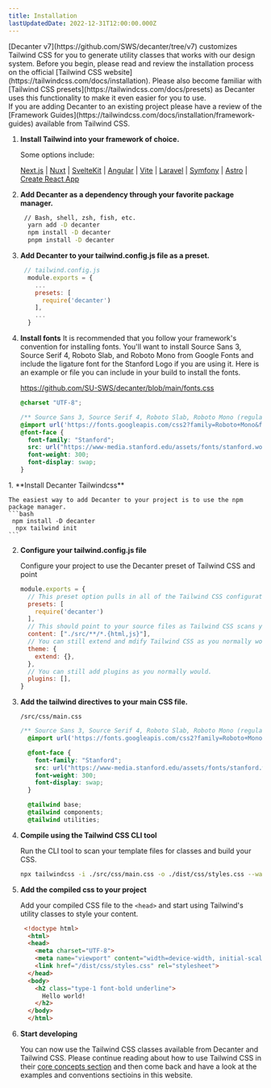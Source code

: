 ```yaml
---
title: Installation
lastUpdatedDate: 2022-12-31T12:00:00.000Z
---
```


<Section>
[Decanter v7](https://github.com/SWS/decanter/tree/v7) customizes Tailwind CSS for you to generate utility classes that works with our design system. Before you begin, please read and review the installation process on the official [Tailwind CSS website](https://tailwindcss.com/docs/installation). Please also become familiar with [Tailwind CSS presets](https://tailwindcss.com/docs/presets) as Decanter uses this functionality to make it even easier for you to use.
</Section>

<Section heading="Frameworks">
If you are adding Decanter to an existing project please have a review of the [Framework Guides](https://tailwindcss.com/docs/installation/framework-guides) available from Tailwind CSS.

1. **Install Tailwind into your framework of choice.**

    Some options include:

    [Next.js](https://tailwindcss.com/docs/guides/nextjs) | [Nuxt](https://tailwindcss.com/docs/guides/nuxtjs) | [SvelteKit](https://tailwindcss.com/docs/guides/sveltekit) | [Angular](https://tailwindcss.com/docs/guides/angular) | [Vite](https://tailwindcss.com/docs/guides/vite) | [Laravel](https://tailwindcss.com/docs/guides/laravel) | [Symfony](https://tailwindcss.com/docs/guides/symfony) | [Astro](https://tailwindcss.com/docs/guides/astro) | [Create React App](https://tailwindcss.com/docs/guides/create-react-app)

2. **Add Decanter as a dependency through your favorite package manager.**
    ```bash
     // Bash, shell, zsh, fish, etc.
      yarn add -D decanter
      npm install -D decanter
      pnpm install -D decanter
    ```

3. **Add Decanter to your tailwind.config.js file as a preset.**
    ```js
     // tailwind.config.js
      module.exports = {
        ...
        presets: [
          require('decanter')
        ],
        ...
      }
    ```

4. **Install fonts**
    It is recommended that you follow your framework's convention for installing fonts. You'll want to install Source Sans 3, Source Serif 4, Roboto Slab, and Roboto Mono from Google Fonts and include the ligature font for the Stanford Logo if you are using it. Here is an example or file you can include in your build to install the fonts.

    https://github.com/SU-SWS/decanter/blob/main/fonts.css

    ```css
    @charset "UTF-8";

    /** Source Sans 3, Source Serif 4, Roboto Slab, Roboto Mono (regular only) from Google Font */
    @import url('https://fonts.googleapis.com/css2?family=Roboto+Mono&family=Roboto+Slab:wght@300;400;700&family=Source+Sans+3:ital,wght@0,400;0,600;0,700;1,400;1,600;1,700&family=Source+Serif+4:ital,wght@0,400;0,600;0,700;1,400;1,600;1,700&display=swap');
    @font-face {
      font-family: "Stanford";
      src: url("https://www-media.stanford.edu/assets/fonts/stanford.woff") format("woff"), url("https://www-media.stanford.edu/assets/fonts/stanford.ttf") format("truetype");
      font-weight: 300;
      font-display: swap;
    }
    ```
</Section>

<Section heading="Standalone">

<div className="children:children:rs-mb-4">
1. **Install Decanter Tailwindcss**

    The easiest way to add Decanter to your project is to use the npm package manager.
    ```bash
     npm install -D decanter
      npx tailwind init
    ```

2. **Configure your tailwind.config.js file**

    Configure your project to use the Decanter preset of Tailwind CSS and point

    ```js
    module.exports = {
      // This preset option pulls in all of the Tailwind CSS configuration.
      presets: [
        require('decanter')
      ],
      // This should point to your source files as Tailwind CSS scans your files for the css classes you use.
      content: ["./src/**/*.{html,js}"],
      // You can still extend and mdify Tailwind CSS as you normally would.
      theme: {
        extend: {},
      },
      // You can still add plugins as you normally would.
      plugins: [],
    }
    ```

3. **Add the tailwind directives to your main CSS file.**

    `/src/css/main.css`

    ```css
    /** Source Sans 3, Source Serif 4, Roboto Slab, Roboto Mono (regular only) */
      @import url('https://fonts.googleapis.com/css2?family=Roboto+Mono&family=Roboto+Slab:wght@300;400;700&family=Source+Sans+3:ital,wght@0,400;0,600;0,700;1,400;1,600;1,700&family=Source+Serif+4:ital,wght@0,400;0,600;0,700;1,400;1,600;1,700&display=swap');

      @font-face {
        font-family: "Stanford";
        src: url("https://www-media.stanford.edu/assets/fonts/stanford.woff") format("woff"), url("https://www-media.stanford.edu/assets/fonts/stanford.ttf") format("truetype");
        font-weight: 300;
        font-display: swap;
      }

      @tailwind base;
      @tailwind components;
      @tailwind utilities;
    ```

4. **Compile using the Tailwind CSS CLI tool**

    Run the CLI tool to scan your template files for classes and build your CSS.

    ```sh
    npx tailwindcss -i ./src/css/main.css -o ./dist/css/styles.css --watch
    ```

5. **Add the compiled css to your project**

    Add your compiled CSS file to the `<head>` and start using Tailwind's utility classes to style your content.

    ```html
     <!doctype html>
      <html>
      <head>
        <meta charset="UTF-8">
        <meta name="viewport" content="width=device-width, initial-scale=1.0">
        <link href="/dist/css/styles.css" rel="stylesheet">
      </head>
      <body>
        <h2 class="type-1 font-bold underline">
          Hello world!
        </h2>
      </body>
      </html>
    ```

6. **Start developing**

    You can now use the Tailwind CSS classes available from Decanter and Tailwind CSS. Please continue reading about how to use Tailwind CSS in their [core concepts section](https://tailwindcss.com/docs/utility-first) and then come back and have a look at the examples and conventions sectioins in this website.
</div>
</Section>
